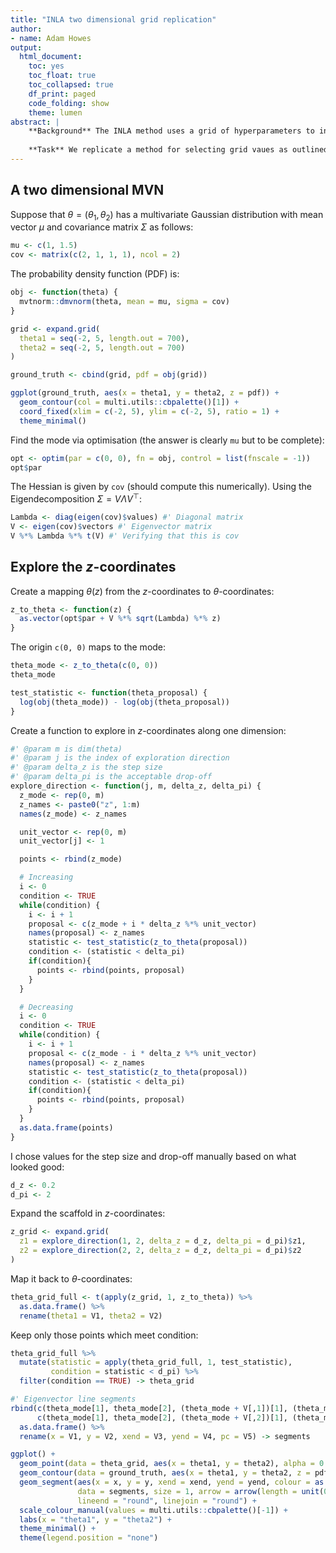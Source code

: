```yaml
---
title: "INLA two dimensional grid replication"
author:
- name: Adam Howes
output:
  html_document:
    toc: yes
    toc_float: true
    toc_collapsed: true
    df_print: paged
    code_folding: show
    theme: lumen
abstract: |
    **Background** The INLA method uses a grid of hyperparameters to integrate over.
    
    **Task** We replicate a method for selecting grid vaues as outlined in Rue, Martino and Chopin (2009).
---
```


## A two dimensional MVN

Suppose that $\theta = (\theta_1, \theta_2)$ has a multivariate Gaussian distribution with mean vector $\mu$ and covariance matrix $\Sigma$ as follows:

```r
mu <- c(1, 1.5)
cov <- matrix(c(2, 1, 1, 1), ncol = 2)
```

The probability density function (PDF) is:

```r
obj <- function(theta) {
  mvtnorm::dmvnorm(theta, mean = mu, sigma = cov)
}

grid <- expand.grid(
  theta1 = seq(-2, 5, length.out = 700),
  theta2 = seq(-2, 5, length.out = 700)
)

ground_truth <- cbind(grid, pdf = obj(grid))

ggplot(ground_truth, aes(x = theta1, y = theta2, z = pdf)) +
  geom_contour(col = multi.utils::cbpalette()[1]) +
  coord_fixed(xlim = c(-2, 5), ylim = c(-2, 5), ratio = 1) +
  theme_minimal()
```

Find the mode via optimisation (the answer is clearly `mu` but to be complete):

```r
opt <- optim(par = c(0, 0), fn = obj, control = list(fnscale = -1))
opt$par
```

The Hessian is given by `cov` (should compute this numerically).
Using the Eigendecomposition $\Sigma = V \Lambda V^\top$:

```r
Lambda <- diag(eigen(cov)$values) #' Diagonal matrix
V <- eigen(cov)$vectors #' Eigenvector matrix
V %*% Lambda %*% t(V) #' Verifying that this is cov
```

## Explore the $z$-coordinates

Create a mapping $\theta(z)$ from the $z$-coordinates to $\theta$-coordinates:

```r
z_to_theta <- function(z) {
  as.vector(opt$par + V %*% sqrt(Lambda) %*% z)
}
```

The origin `c(0, 0)` maps to the mode:

```r
theta_mode <- z_to_theta(c(0, 0))
theta_mode

test_statistic <- function(theta_proposal) {
  log(obj(theta_mode)) - log(obj(theta_proposal))
}
```

Create a function to explore in $z$-coordinates along one dimension:

```r
#' @param m is dim(theta)
#' @param j is the index of exploration direction
#' @param delta_z is the step size
#' @param delta_pi is the acceptable drop-off
explore_direction <- function(j, m, delta_z, delta_pi) {
  z_mode <- rep(0, m)
  z_names <- paste0("z", 1:m)
  names(z_mode) <- z_names

  unit_vector <- rep(0, m)
  unit_vector[j] <- 1

  points <- rbind(z_mode)

  # Increasing
  i <- 0
  condition <- TRUE
  while(condition) {
    i <- i + 1
    proposal <- c(z_mode + i * delta_z %*% unit_vector)
    names(proposal) <- z_names
    statistic <- test_statistic(z_to_theta(proposal))
    condition <- (statistic < delta_pi)
    if(condition){
      points <- rbind(points, proposal)
    }
  }

  # Decreasing
  i <- 0
  condition <- TRUE
  while(condition) {
    i <- i + 1
    proposal <- c(z_mode - i * delta_z %*% unit_vector)
    names(proposal) <- z_names
    statistic <- test_statistic(z_to_theta(proposal))
    condition <- (statistic < delta_pi)
    if(condition){
      points <- rbind(points, proposal)
    }
  }
  as.data.frame(points)
}
```

I chose values for the step size and drop-off manually based on what looked good:

```r
d_z <- 0.2
d_pi <- 2
```

Expand the scaffold in $z$-coordinates:

```r
z_grid <- expand.grid(
  z1 = explore_direction(1, 2, delta_z = d_z, delta_pi = d_pi)$z1,
  z2 = explore_direction(2, 2, delta_z = d_z, delta_pi = d_pi)$z2
)
```

Map it back to $\theta$-coordinates:

```r
theta_grid_full <- t(apply(z_grid, 1, z_to_theta)) %>%
  as.data.frame() %>%
  rename(theta1 = V1, theta2 = V2)
```

Keep only those points which meet condition:

```r
theta_grid_full %>%
  mutate(statistic = apply(theta_grid_full, 1, test_statistic),
         condition = statistic < d_pi) %>%
  filter(condition == TRUE) -> theta_grid
```

```r
#' Eigenvector line segments
rbind(c(theta_mode[1], theta_mode[2], (theta_mode + V[,1])[1], (theta_mode + V[,1])[2], 1),
      c(theta_mode[1], theta_mode[2], (theta_mode + V[,2])[1], (theta_mode + V[,2])[2], 2)) %>%
  as.data.frame() %>%
  rename(x = V1, y = V2, xend = V3, yend = V4, pc = V5) -> segments

ggplot() +
  geom_point(data = theta_grid, aes(x = theta1, y = theta2), alpha = 0.5) +
  geom_contour(data = ground_truth, aes(x = theta1, y = theta2, z = pdf), col = multi.utils::cbpalette()[1]) +
  geom_segment(aes(x = x, y = y, xend = xend, yend = yend, colour = as.factor(pc)),
               data = segments, size = 1, arrow = arrow(length = unit(0.3, "inches")),
               lineend = "round", linejoin = "round") +
  scale_colour_manual(values = multi.utils::cbpalette()[-1]) +
  labs(x = "theta1", y = "theta2") +
  theme_minimal() +
  theme(legend.position = "none")
```
